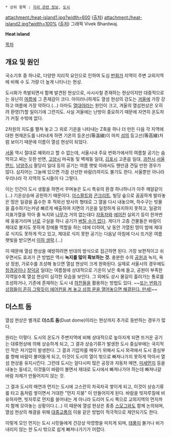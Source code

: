  * 상위 항목 : [[지리 관련 정보]], [[도시]]

attachment:/heat-island1.jpg?width=600
([https://heatisland.lbl.gov 출처])
attachment:/heat-island2.jpg?width=100%
([http://www.downtoearth.org.in/content/city-trapped-solar-oven 출처]) 그래픽 Vivek Bhardwaj.

'''Heat island'''

[[목차]]

{{{#!html
<iframe src='http://serviceapi.rmcnmv.naver.com/flash/outKeyPlayer.nhn?vid=22F45B39F08782444EF93DD7F072E7327728&outKey=V128c3aef3d2f1a760f234942abb4ce7e0336c3f4cb75bff2ea384942abb4ce7e0336&controlBarMovable=true&jsCallable=true&skinName=tvcast_white' frameborder='no' scrolling='no' marginwidth='0' marginheight='0' WIDTH='512' HEIGHT='293' style='width:512px; height:293px;'></iframe>}}}

== 개요 및 원인 ==
국소기후 중 하나로, 다양한 지리적 요인으로 인하여 도심 [[번화가]] 지역이 주변 교외지역에 비해 수 도 가량 더 높게 나타나는 현상.

도시화가 촉발되면서 함께 발견된 현상으로, 사시사철 존재하는 현상이지만 대중적으로는 유난히 [[여름]]에 그 존재감이 크다. 아이러니하게도 열섬 현상의 강도는 [[겨울]]에 가장 강하고 여름에 가장 약하다.(…) 아마도 [[열대야]]라는 원인이 크고, 겨울의 열섬현상은 오히려 환영(?)할 일이기에 그런지도. 사실 겨울에는 난방이 중요하기 때문에 자연히 온도차가 커질 수밖에 없다.

2차원의 지도를 펼쳐 놓고 그 위로 기온을 나타내는 Z축을 하나 더 만든 다음 각 지역에 대한 현재온도를 나타내게 하면 기온의 등온선(等溫線)이 마치 [[섬]]의 등고선(等高線)처럼 보이기 때문에 이름이 열섬 현상이 되었다.

[[서울]] 역시 절대로 예외라고 할 수 없는데, 서울시내 주요 번화가에서의 여름철 공기는 숨막히고 찌는 듯한 반면, [[고양시]] 마곡동 및 벽제동 일대, [[김포시]] 고촌읍 일대, [[과천시]] [[서울랜드]], [[남양주시]] 팔당리 일대 등의 공기는 여름 햇빛 아래서도 웬만큼 견딜 만한 경우가 많다. 심지어는 그늘에 있으면 가끔 선선한 바람(!)까지도 불기도 한다. 서울뿐만 아니라 우리나라 각 지역의 도시들이 다 그렇다.

이는 인간이 도시 생활을 하면서 꾸며놓은 도시 특유의 환경 하나하나가 아주 깨알같이(…) 기온상승에 공헌하기 때문이다. [[아스팔트]]와 [[콘크리트]], 빌딩 숲으로 꼼꼼하게 발라놓은 땅은 일광을 흡수한 후 적외선 방사의 형태로 그 열을 다시 내놓으며, 하수구는 빗물을 흡수하기는커녕 빠르게 배출하여 지면의 기온을 일정하게 유지하지 못하고, 일광의 지표가열을 막아 줄 녹지와 [[나무]]가 거의 없는데다 [[자동차]]와 [[에어컨]] 실외기 등이 한꺼번에 웅웅거리며 [[난로]] 구실을 하니 공기가 [[버틸 수가 없다]]. 게다가 고층 건물들은 바람이 제대로 불지도 못하게 장애물 역할을 하는 데에 더하여, 낮 동안 가열된 땅이 밤에 제대로 식지도 못하게 막고 있고, 제대로 식지 못한 공기는 다음날 아침에 다시 뜨거운 여름 햇빛을 받으면서 [[더 이상의 자세한 설명은 생략한다|이하 생략]].(…)

이 때문에 열섬 현상을 예방하려면 반대의 방식으로 접근하면 된다. 가장 보편적이고 쉬우면서도 효과가 큰 방법은 역시 '''녹지를 많이 확보하는 것.''' 충분한 수의 [[공원]]과 녹지, 옥상 정원, 가로수를 조성해 놓으면 열섬 현상이 크게 완화된다. 실제로 서울시의 경우에도 [[창경궁]]이나 [[창덕궁]] 일대는 여름철에 상대적으로 기온이 낮은 축에 들고, 공원이 부족한 지역일수록 열섬 현상이 심각한 모습을 보인다. 그 외에도 상시 물길이 흘러가는 통로를 조성하거나, 기존에 존재하는 도시 내 [[하천]]들을 활용하는 방법도 있다. ~~[[그런 거 없다|또는 번화가 상점들이 흔히 그렇듯이 에어컨을 켜 놓고 상점 문을 열어놓으면 해결된다. 만세!]]~~

== 더스트 돔 ==
열섬 현상은 별개로 '''더스트 돔'''(Dust dome)이라는 현상까지 추가로 동반하는 경우가 많다.

원리는 이렇다. 도시의 온도가 주변지역에 비해 상대적으로 높아지게 되면 뜨거운 공기는 대류현상에 의해 상승하게 되고, 그 결과 상승기류가 발생한 도시 중심부에는 국지적인 작은 저기압이 발생한다. 그 결과 기압차를 메우기 위해서 도시 외곽에서 도시 중심부를 향해 바람이 불어들게 되고, 이것이 도시의 열이 밖으로 빠져나가지 못하게 막아서 열섬 현상을 유지시킨다. 그런데 도시는 알다시피 많은 공장과 자동차 매연, [[미세먼지]] 등을 내놓는 동네고, 이것들이 바람이 불면서 제대로 도시에서 빠져나가야 하는데 빠져나갈 바람 자체가 만들어지지 않는 것.

그 결과 도시의 매연과 먼지는 도시에 고스란히 차곡차곡 쌓이게 되고, 이것이 상승기류를 타고 돔처럼 쌓이면서 거대한 "먼지 지붕" 이 만들어지게 된다. 바람을 빗자루질에 비유하자면, 빗자루로 먼지를 쓸어내는 게 아니라 도리어 도시 쪽으로 교외지역의 먼지까지 함께 모아놓는 상황이다.(…) 이 때문에 열섬 현상은 종종 [[스모그]]와도 함께 논의되며, 열섬 현상의 해결을 위해 [[대중교통]]의 이용 같은 방법이 적극적으로 제안되기도 한다.

이렇게 모인 먼지는 도시 시민들에게 건강상 악영향을 미치게 되며, [[태풍]]이 불거나 비가 내리지 않는 한 도시 밖으로 쉽게 빠져나가기가 어렵다.
